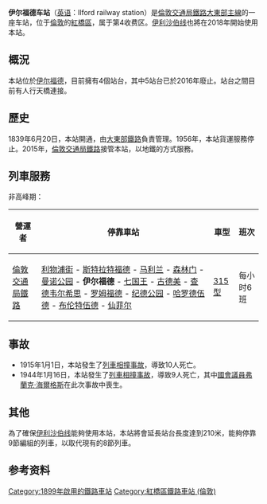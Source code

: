 {{Distinguish|伊尔福德站 (加拿大)}}
{{noteTA
|1=zh:伊爾福德; zh-tw:伊爾福; zh-cn:伊尔福德;
}}
{{Infobox London station
| name = Ilford
| image_name = Ilford station building 2015.JPG
| locale = [[伊尔福德|伊尔福德]]
| borough = [[紅橋區_(倫敦)|紅橋區]]
| manager = [[倫敦交通局鐵路|倫敦交通局鐵路]]
| owner = [[英国国营铁路公司|英国国营铁路公司]]
| symbol = overground
| gridref =
| railcode = IFD
| platforms = 4
| fare_zone = 4
| railexits0203 =
| railexits0304 =
<!--| railexits0405 = {{increase}} 2.932
| railexits0506 = {{decrease}} 2.624
| railexits0607 = {{increase}} 5.075
| railexits0708 = {{increase}} 6.120
| railexits0809 = {{decrease}} 5.559
| railexits0910 = {{decrease}} 5.363
| railexits1011 = {{increase}} 6.286 -->
| railexits1112 = {{increase}} 6.721
| railexits1213 = {{increase}} 6.854
| railexits1314 = {{increase}} 7.632
| railexits1415   = {{increase}} 8.022
| railexits1516   = {{increase}} 8.199
| latitude = 51.5592
| longitude = 0.0700
| events1  = 营业中
| years1 = 1839
| access = yes
| access_note = <ref>{{Cite map/London Overground Map}}</ref><ref>{{Cite map/Standard Tube Map}}</ref><ref>{{citation step free tube map}}</ref>
| dft_category = C2
}}

'''伊尔福德车站'''（[[英语|英语]]：Ilford railway station）是[[倫敦交通局鐵路|倫敦交通局鐵路]][[大東部主線|大東部主線]]的一座车站，位于[[倫敦|倫敦]]的[[紅橋區_(倫敦)|紅橋區]]，属于第4收费区。[[伊利沙伯线|伊利沙伯线]]也將在2018年開始使用本站。

==概況==
本站位於[[伊尔福德|伊尔福德]]，目前擁有4個站台，其中5站台已於2016年廢止。站台之間目前有人行天橋連接。

==歷史==
1839年6月20日，本站開通，由[[大東部鐵路|大東部鐵路]]負責管理。1956年，本站貨運服務停止。2015年，[[倫敦交通局鐵路|倫敦交通局鐵路]]接管本站，以地鐵的方式服務。

==列車服務==
非高峰期：
{| class="wikitable vatop"
! 營運者
! 停靠車站
! 車型
! 班次
|-
| [[倫敦交通局鐵路|倫敦交通局鐵路]]
| [[利物浦街站|利物浦街]] - [[斯特拉特福德站|斯特拉特福德]] - [[马利兰车站|马利兰]] - [[森林门站|森林门]] - [[曼诺公园车站|曼诺公园]] - '''伊尔福德''' - [[七国王车站|七国王]] - [[古德美车站|古德美]] - [[查德韦尔希思车站|查德韦尔希思]] - [[罗姆福德站|罗姆福德]] - [[纪德公园车站|纪德公园]] - [[哈罗德伍德车站|哈罗德伍德]] - [[布伦特伍德站|布伦特伍德]] - [[仙菲尔车站|仙菲尔]]
| [[英国铁路315型电力动车组|315型]]
| 每小时6班
|}

==事故==
*1915年1月1日，本站發生了[[伊尔福德站列車相撞事故_(1915年)|列車相撞事故]]，導致10人死亡。
*1944年1月16日，本站發生了[[伊尔福德站列車相撞事故_(1916年)|列車相撞事故]]，導致9人死亡，其中[[國會議員|國會議員]][[弗蘭克·海爾格斯|弗蘭克·海爾格斯]]在此次事故中喪生。

==其他==
為了確保[[伊利沙伯线|伊利沙伯线]]能夠使用本站，本站將會延長站台長度達到210米，能夠停靠9節編組的列車，以取代現有的8節列車。

==参考资料==
{{reflist}}

{{伊利沙伯線}}

{{DEFAULTSORT:Ilford}}
[[Category:1899年啟用的鐵路車站|Category:1899年啟用的鐵路車站]]
[[Category:紅橋區鐵路車站_(倫敦)|Category:紅橋區鐵路車站 (倫敦)]]